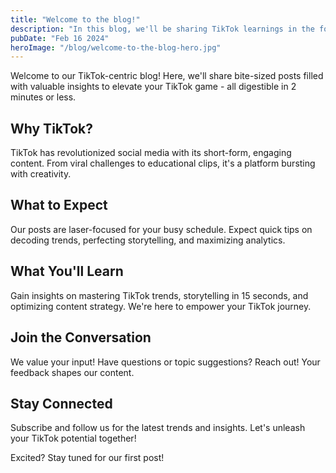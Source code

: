 ```yaml
---
title: "Welcome to the blog!"
description: "In this blog, we'll be sharing TikTok learnings in the form posts that you can read in 2 minutes or less."
pubDate: "Feb 16 2024"
heroImage: "/blog/welcome-to-the-blog-hero.jpg"
---
```


Welcome to our TikTok-centric blog! Here, we'll share bite-sized posts filled with valuable insights to elevate your TikTok game - all digestible in 2 minutes or less.

## Why TikTok?

TikTok has revolutionized social media with its short-form, engaging content. From viral challenges to educational clips, it's a platform bursting with creativity.

## What to Expect

Our posts are laser-focused for your busy schedule. Expect quick tips on decoding trends, perfecting storytelling, and maximizing analytics.

## What You'll Learn

Gain insights on mastering TikTok trends, storytelling in 15 seconds, and optimizing content strategy. We're here to empower your TikTok journey.

## Join the Conversation

We value your input! Have questions or topic suggestions? Reach out! Your feedback shapes our content.

## Stay Connected

Subscribe and follow us for the latest trends and insights. Let's unleash your TikTok potential together!

Excited? Stay tuned for our first post!
